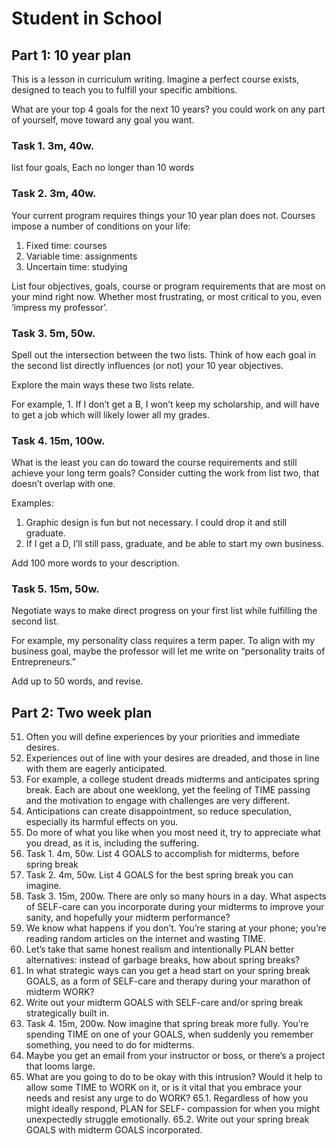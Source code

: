 # Student in School

## Part 1: 10 year plan 

This is a lesson in curriculum writing.
Imagine a perfect course exists,
designed to teach you
to fulfill your specific ambitions.
 
What are your top 4 goals for
the next 10 years?
you could work on any part of yourself,
move toward any goal you want.

### **Task 1. 3m, 40w.**
 
list four goals,
Each no longer than 10 words
 
### **Task 2. 3m, 40w.**
Your current program requires things your 10 year plan does not.
Courses impose a number of
conditions on your life:

1.  Fixed time: courses
2.  Variable time: assignments
3.  Uncertain time: studying
 
List four objectives, goals, course or program requirements that are
most on your mind right now.
Whether most frustrating, or most critical
to you, even 'impress my professor'.
 
### **Task 3. 5m, 50w.**
 
Spell out the intersection between the two lists.
Think of how each goal in the second list
directly influences (or not) your 10 year
objectives.
 
Explore the main ways these two lists relate.
 
For example,
1.  If I don't get a B, I won't keep my scholarship, and will have to
    get a job which will likely lower all my grades.
 
 
### **Task 4. 15m, 100w.**
 
What is the least you can do toward the course requirements and still achieve your long term goals?
Consider cutting the work from list two,
that doesn't overlap with one.
 
Examples:
 
1.  Graphic design is fun but not necessary. I could drop it and
    still graduate.
2.  If I get a D, I'll still pass, graduate, and be able to start my own
    business.
 
Add 100 more words to your description.
 
### **Task 5. 15m, 50w.**
 
Negotiate ways to make direct progress on your first list while fulfilling the second list.
 
For example, my personality class requires a term paper.
To align with my business goal, maybe the professor will let me write
on "personality traits of Entrepreneurs."
 
Add up to 50 words, and revise.


## Part 2: Two week plan

51.	Often you will define experiences by your priorities and immediate 
desires.
52.	Experiences out of line with your desires are dreaded, and those in 
line with them are eagerly anticipated. 
53.	For example, a college student dreads midterms and anticipates spring 
break. Each are about one weeklong, yet the feeling of TIME passing 
and the motivation to engage with challenges are very different. 
54.	Anticipations can create disappointment, so reduce speculation, 
especially its harmful effects on you.
55.	Do more of what you like when you most need it, try to appreciate 
what you dread, as it is, including the suffering.
56.	Task 1. 4m, 50w. List 4 GOALS to accomplish for midterms, before
spring break
57.	Task 2. 4m, 50w. List 4 GOALS for the best spring break you can 
imagine.
58.	Task 3. 15m, 200w. There are only so many hours in a day. What 
aspects of SELF-care can you incorporate during your midterms to 
improve your sanity, and hopefully your midterm performance? 
59.	We know what happens if you don't. You're staring at your phone; 
you're reading random articles on the internet and wasting TIME. 
60.	Let's take that same honest realism and intentionally PLAN better 
alternatives: instead of garbage breaks, how about spring breaks? 
61.	In what strategic ways can you get a head start on your spring break 
GOALS, as a form of SELF-care and therapy during your marathon of 
midterm WORK?
62.	Write out your midterm GOALS with SELF-care and/or spring break 
strategically built in.
63.	Task 4. 15m, 200w. Now imagine that spring break more fully. You're 
spending TIME on one of your GOALS, when suddenly you remember 
something, you need to do for midterms. 
64.	Maybe you get an email from your instructor or boss, or there's a 
project that looms large. 
65.	What are you going to do to be okay with this intrusion? Would it help 
to allow some TIME to WORK on it, or is it vital that you embrace your 
needs and resist any urge to do WORK? 
65.1.	Regardless of how you might ideally respond, PLAN for SELF-
compassion for when you might unexpectedly struggle 
emotionally. 
65.2.	Write out your spring break GOALS with midterm GOALS 
incorporated.
